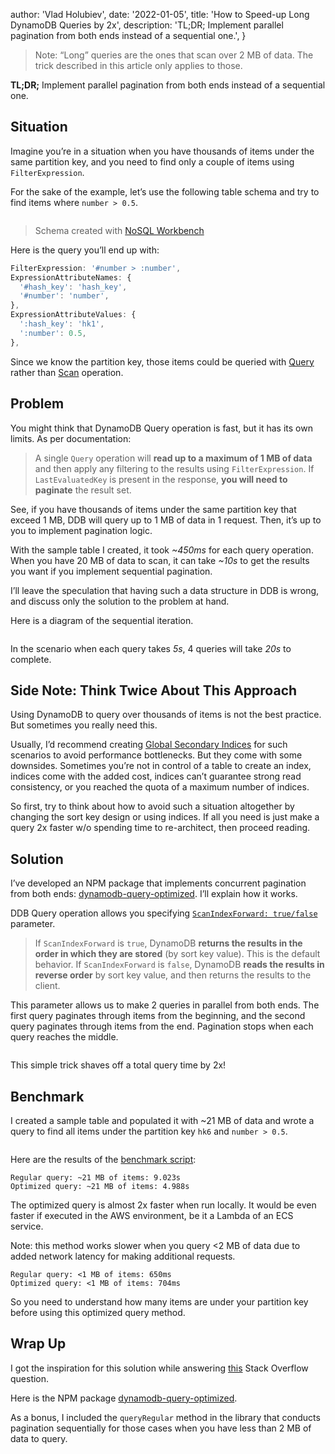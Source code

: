 
  author: 'Vlad Holubiev',
  date: '2022-01-05',
  title: 'How to Speed-up Long DynamoDB Queries by 2x',
  description: 'TL;DR; Implement parallel pagination from both ends instead of a sequential one.',
}


> Note: “Long” queries are the ones that scan over 2 MB of data. The trick described in this article only applies to those.

**TL;DR;** Implement parallel pagination from both ends instead of a sequential one.

## Situation

Imagine you’re in a situation when you have thousands of items under the same partition key,
and you need to find only a couple of items using `FilterExpression`.

For the sake of the example, let’s use the following table schema and try to find items where `number > 0.5`.

<Image src={image01} alt="" className="no-rounding bg-white"/>

> Schema created with [NoSQL Workbench](https://docs.aws.amazon.com/amazondynamodb/latest/developerguide/workbench.html)

Here is the query you’ll end up with:

```js
FilterExpression: '#number > :number',
ExpressionAttributeNames: {
  '#hash_key': 'hash_key',
  '#number': 'number',
},
ExpressionAttributeValues: {
  ':hash_key': 'hk1',
  ':number': 0.5,
},
```

Since we know the partition key, those items could be queried with [Query](https://docs.aws.amazon.com/amazondynamodb/latest/APIReference/API_Query.html)
rather than [Scan](https://docs.aws.amazon.com/amazondynamodb/latest/APIReference/API_Scan.html) operation.

## Problem

You might think that DynamoDB Query operation is fast, but it has its own limits.
As per documentation:

> A single `Query` operation will **read up to a maximum of 1 MB of data** and then apply any filtering to the
> results using `FilterExpression`. If `LastEvaluatedKey` is present in the response, **you will need to paginate** the result set.

See, if you have thousands of items under the same partition key that exceed 1 MB, DDB will query up to 1 MB of data in 1 request.
Then, it’s up to you to implement pagination logic.

With the sample table I created, it took *~450ms* for each query operation.
When you have 20 MB of data to scan, it can take *~10s* to get the results you want if you implement sequential pagination.

I’ll leave the speculation that having such a data structure in DDB is wrong, and discuss only the solution to the problem at hand.

Here is a diagram of the sequential iteration.

<Image src={image02} alt="" className="no-rounding bg-white"/>

In the scenario when each query takes *5s*, 4 queries will take *20s* to complete.

## Side Note: Think Twice About This Approach

Using DynamoDB to query over thousands of items is not the best practice. But sometimes you really need this.

Usually, I’d recommend creating [Global Secondary Indices](https://docs.aws.amazon.com/amazondynamodb/latest/developerguide/GSI.html)
for such scenarios to avoid performance bottlenecks.
But they come with some downsides.
Sometimes you’re not in control of a table to create an index, indices come with the added cost,
indices can’t guarantee strong read consistency, or you reached the quota of a maximum number of indices.

So first, try to think about how to avoid such a situation altogether by changing the sort key design or using indices.
If all you need is just make a query 2x faster w/o spending time to re-architect, then proceed reading.

## Solution

I’ve developed an NPM package that implements concurrent pagination from both ends: [dynamodb-query-optimized](https://github.com/shelfio/dynamodb-query-optimized).
I’ll explain how it works.

DDB Query operation allows you specifying
[`ScanIndexForward: true/false`](https://docs.aws.amazon.com/amazondynamodb/latest/APIReference/API_Query.html#DDB-Query-request-ScanIndexForward) parameter.

> If `ScanIndexForward` is `true`, DynamoDB **returns the results in the order in which they are stored** (by sort key value).
> This is the default behavior. If `ScanIndexForward` is `false`, DynamoDB **reads the results in reverse order** by sort key value, and then returns the results to the client.

This parameter allows us to make 2 queries in parallel from both ends.
The first query paginates through items from the beginning, and the second query paginates through items from the end.
Pagination stops when each query reaches the middle.

<Image src={image03} alt="" className="no-rounding bg-white"/>

This simple trick shaves off a total query time by 2x!

## Benchmark

I created a sample table and populated it with ~21 MB of data and wrote a query to find all items under the partition key `hk6` and `number > 0.5`.

<Image src={image04} alt="" className="no-rounding bg-white"/>

Here are the results of the [benchmark script](https://github.com/shelfio/dynamodb-query-optimized/blob/master/benchmark.ts):

```
Regular query: ~21 MB of items: 9.023s
Optimized query: ~21 MB of items: 4.988s
```

The optimized query is almost 2x faster when run locally.
It would be even faster if executed in the AWS environment, be it a Lambda of an ECS service.

Note: this method works slower when you query \<2 MB of data due to added network latency for making additional requests.

```
Regular query: <1 MB of items: 650ms
Optimized query: <1 MB of items: 704ms
```

So you need to understand how many items are under your partition key before using this optimized query method.

## Wrap Up

I got the inspiration for this solution while answering [this](https://stackoverflow.com/questions/68629860/what-is-the-best-performance-i-can-get-by-querying-dynamodb-for-a-maximum-1mb/) Stack Overflow question.

Here is the NPM package [dynamodb-query-optimized](https://github.com/shelfio/dynamodb-query-optimized).

As a bonus, I included the `queryRegular` method in the library that conducts pagination
sequentially for those cases when you have less than 2 MB of data to query.
